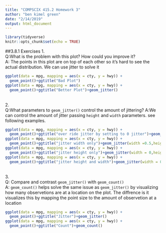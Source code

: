 ```yaml
---
title: "COMPSCIX 415.2 Homework 3"
author: "ben kimel green"
date: "2/14/2019"
output: html_document
---
```


```r
library(tidyverse)
knitr::opts_chunk$set(echo = TRUE)
```
##3.8.1 Exercises
1.<br/>
Q:What is the problem with this plot? How could you improve it?<br/>
A: The points in this plot are on top of each other so it's hard to see the actual distribution. We can use jitter to solve it <br/>

```r
ggplot(data = mpg, mapping = aes(x = cty, y = hwy)) + 
  geom_point()+ggtitle("Bad Plot")
ggplot(data = mpg, mapping = aes(x = cty, y = hwy)) + 
  geom_point()+ggtitle("Better Plot")+geom_jitter()
``` 
<br/>
2.<br/>
Q:What parameters to `geom_jitter()` control the amount of jittering?
A:We can control the amount of jitter passing `height` and `width` parameters. see following examples. <br/>
```r
ggplot(data = mpg, mapping = aes(x = cty, y = hwy)) + 
  geom_point()+ggtitle("over ride jitter by setting to 0 jitter")+geom_jitter(width = 0,height = 0)
ggplot(data = mpg, mapping = aes(x = cty, y = hwy)) + 
  geom_point()+ggtitle("jitter width only")+geom_jitter(width =0.5,height = 0)
ggplot(data = mpg, mapping = aes(x = cty, y = hwy)) + 
  geom_point()+ggtitle("jitter height only")+geom_jitter(width = 0,height = 0.5)
ggplot(data = mpg, mapping = aes(x = cty, y = hwy)) + 
  geom_point()+ggtitle("jitter height and width")+geom_jitter(width = 0.5,height = 0.5)
```
<br/>
3.<br/>
Q: Compare and contrast `geom_jitter()` with `geom_count()`<br/>
A: `geom_count()` helps solve the same issue as `geom_jitter()` by visualizing how many observetions are at a location on the plot. The diffrence is it visualizes this by mapping the point size to the amount of observetion at a location<br/>
```r
ggplot(data = mpg, mapping = aes(x = cty, y = hwy)) + 
  geom_point()+ggtitle("Jitter")+geom_jitter()
ggplot(data = mpg, mapping = aes(x = cty, y = hwy)) + 
  geom_point()+ggtitle("Count")+geom_count()
```
